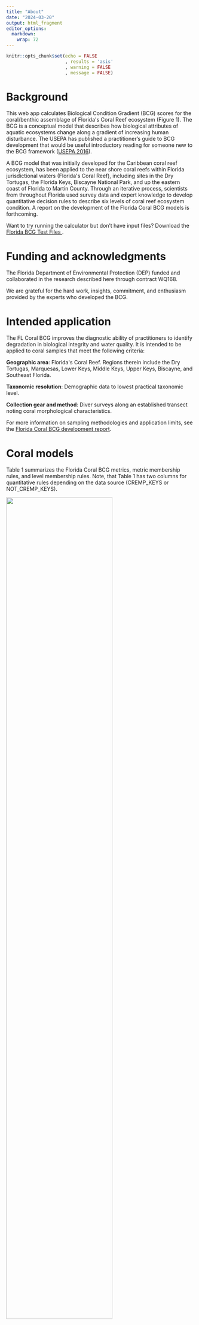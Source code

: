 ```yaml
---
title: "About"
date: "2024-03-20"
output: html_fragment
editor_options: 
  markdown: 
    wrap: 72
---
```


```r
knitr::opts_chunk$set(echo = FALSE
                      , results = 'asis'
                      , warning = FALSE
                      , message = FALSE)
```

# Background

This web app calculates Biological Condition Gradient (BCG) scores for
the coral/benthic assemblage of Florida\'s Coral Reef ecosystem (Figure
1). The BCG is a conceptual model that describes how biological
attributes of aquatic ecosystems change along a gradient of increasing
human disturbance. The USEPA has published a practitioner's guide to BCG
development that would be useful introductory reading for someone new to
the BCG framework
(<a href="https://www.epa.gov/sites/default/files/2016-02/documents/bcg-practioners-guide-report.pdf" target="_blank">USEPA
2016</a>).

A BCG model that was initially developed for the Caribbean coral reef
ecosystem, has been applied to the near shore coral reefs within Florida
jurisdictional waters (Florida\'s Coral Reef), including sites in the
Dry Tortugas, the Florida Keys, Biscayne National Park, and up the
eastern coast of Florida to Martin County. Through an iterative process,
scientists from throughout Florida used survey data and expert knowledge
to develop quantitative decision rules to describe six levels of coral
reef ecosystem condition. A report on the development of the Florida
Coral BCG models is forthcoming.

Want to try running the calculator but don't have input files? Download
the
<a href="https://github.com/Blocktt/ShinyAppDocuments/tree/main/FLCoral_BCGCalc/Example_Files/" target="_blank">Florida
BCG Test Files </a>.

# Funding and acknowledgments

The Florida Department of Environmental Protection (DEP) funded and
collaborated in the research described here through contract WQ168.

We are grateful for the hard work, insights, commitment, and enthusiasm
provided by the experts who developed the BCG.

# Intended application

The FL Coral BCG improves the diagnostic ability of practitioners to
identify degradation in biological integrity and water quality. It is
intended to be applied to coral samples that meet the following
criteria:

**Geographic area**: Florida\'s Coral Reef. Regions therein include the
Dry Tortugas, Marquesas, Lower Keys, Middle Keys, Upper Keys, Biscayne,
and Southeast Florida.

**Taxonomic resolution**: Demographic data to lowest practical taxonomic
level.

**Collection gear and method**: Diver surveys along an established
transect noting coral morphological characteristics.

For more information on sampling methodologies and application limits,
see the
<a href="https://raw.githubusercontent.com/Blocktt/ShinyAppDocuments/main/FLCoral_BCGCalc/Reports/Placeholder.docx" target="_blank">Florida
Coral BCG development report</a>.

# Coral models

Table 1 summarizes the Florida Coral BCG metrics, metric membership
rules, and level membership rules. Note, that Table 1 has two columns
for quantitative rules depending on the data source (CREMP_KEYS or
NOT_CREMP_KEYS).

![](images/About_Rules_Table.png){width="75%"}
